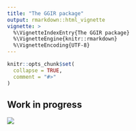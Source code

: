 ```yaml
---
title: "The GGIR package"
output: rmarkdown::html_vignette
vignette: >
  %\VignetteIndexEntry{The GGIR package}
  %\VignetteEngine{knitr::rmarkdown}
  %\VignetteEncoding{UTF-8}
---
```


```r
knitr::opts_chunk$set(
  collapse = TRUE,
  comment = "#>"
)
```

## Work in progress


<img src="GGIR-MASTERLOGO-RGB.png">

